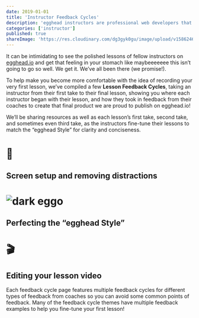```yaml
---
date: 2019-01-01
title: 'Instructor Feedback Cycles'
description: 'egghead instructors are professional web developers that share their knowledge and help active learners improve their skills as web developers.'
categories: ['instructor']
published: true
shareImage: 'https://res.cloudinary.com/dg3gyk0gu/image/upload/v1586246785/og-image-assets/juggling-eggo.png'
---
```


It can be intimidating to see the polished lessons of fellow instructors on [egghead.io](http://egghead.io) and get that feeling in your stomach like maybeeeeeee this isn’t going to go so well. We get it. We’ve all been there (we promise!).

To help make you become more comfortable with the idea of recording your very first lesson, we’ve compiled a few **Lesson Feedback Cycles**, taking an instructor from their first take to their final lesson, showing you where each instructor began with their lesson, and how they took in feedback from their coaches to create that final product we are proud to publish on egghead.io!

We’ll be sharing resources as well as each lesson’s first take, second take, and sometimes even third take, as the instructors fine-tune their lessons to match the “egghead Style” for clarity and conciseness.

<Card href="/instructor/instructor-feedback-cycles/screen-setup" variant="primary">

# 🧹

<div>

## Screen setup and removing distractions

</div>
</Card>

<Card href="/instructor/instructor-feedback-cycles/egghead-style" variant="primary">

# ![dark eggo](./images/dark-eggo.png)

<div>

## Perfecting the “egghead Style”

</div>
</Card>
<Card href="/instructor/instructor-feedback-cycles/editing-videos" variant="primary">

# 🎬

<div>

## Editing your lesson video

</div>
</Card>

Each feedback cycle page features multiple feedback cycles for different types of feedback from coaches so you can avoid some common points of feedback. Many of the feedback cycle themes have multiple feedback examples to help you fine-tune your first lesson!


